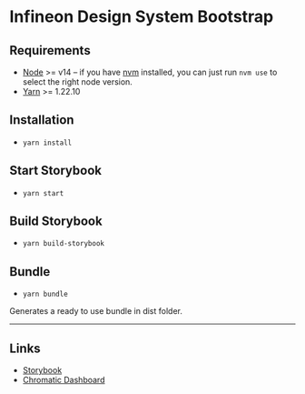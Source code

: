

<Meta title="Docs/README" />

# Infineon Design System Bootstrap

## Requirements

- [Node](https://nodejs.org/en/) >= v14 – if you have [nvm](https://github.com/creationix/nvm#node-version-manager---) installed, you can just run `nvm use` to select the right node version.
- [Yarn](https://classic.yarnpkg.com/en/) >= 1.22.10

## Installation

- `yarn install`

## Start Storybook

- `yarn start`

## Build Storybook

- `yarn build-storybook`

## Bundle

- `yarn bundle`

Generates a ready to use bundle in dist folder.

***

## Links

- [Storybook](https://master--61b7000349b6d0003ab22d5d.chromatic.com)
- [Chromatic Dashboard](https://www.chromatic.com/builds?appId=61b7000349b6d0003ab22d5d)


